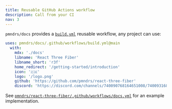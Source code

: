 ```yaml
---
title: Reusable GitHub Actions workflow
description: Call from your CI
nav: 3
---
```


`pmndrs/docs` provides a [`build.yml`](.github/workflows/build.yml) reusable workflow, any project can use:

```yml
uses: pmndrs/docs/.github/workflows/build.yml@main
  with:
    mdx: './docs'
    libname: 'React Three Fiber'
    libname_short: 'r3f'
    home_redirect: '/getting-started/introduction'
    icon: '🇨🇭'
    logo: '/logo.png'
    github: 'https://github.com/pmndrs/react-three-fiber'
    discord: 'https://discord.com/channels/740090768164651008/740093168770613279'
```

See [`pmndrs/react-three-fiber/.github/workflows/docs.yml`](https://github.com/pmndrs/react-three-fiber/blob/master/.github/workflows/docs.yml) for an example implementation.
